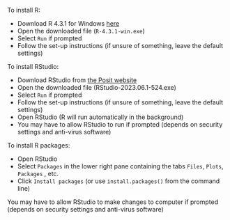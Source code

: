 To install R:

-    Download R 4.3.1 for Windows [here](https://cran.r-project.org/bin/windows/base/R-4.3.1-win.exe)
-    Open the downloaded file (`R-4.3.1-win.exe`)
-    Select `Run` if prompted
-    Follow the set-up instructions (if unsure of something, leave the default settings)

To install RStudio:

-    Download RStudio from [the Posit website](https://download1.rstudio.org/electron/windows/RStudio-2023.06.1-524.exe)
-    Open the downloaded file (RStudio-2023.06.1-524.exe)
-    Select `Run` if prompted
-    Follow the set-up instructions (if unsure of something, leave the default settings)
-    Open RStudio (R will run automatically in the background)
-    You may have to allow RStudio to run if prompted (depends on security settings and anti-virus software)

To install R packages:

-    Open RStudio
-    Select `Packages` in the lower right pane containing the tabs `Files`, `Plots`, `Packages` , etc. 
-    Click `Install packages` (or use `install.packages()` from the command line)

You may have to allow RStudio to make changes to computer if prompted (depends on security settings and anti-virus software) 
